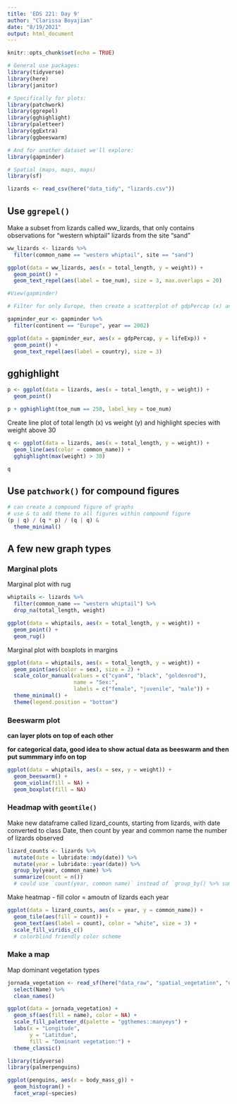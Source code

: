 ```yaml
---
title: 'EDS 221: Day 9'
author: "Clarissa Boyajian"
date: "8/19/2021"
output: html_document
---
```


```r
knitr::opts_chunk$set(echo = TRUE)

# General use packages:
library(tidyverse)
library(here)
library(janitor)

# Specifically for plots:
library(patchwork)
library(ggrepel)
library(gghighlight)
library(paletteer)
library(ggExtra)
library(ggbeeswarm)

# And for another dataset we'll explore:
library(gapminder)

# Spatial (maps, maps, maps)
library(sf)
```


```r
lizards <- read_csv(here("data_tidy", "lizards.csv"))
```

## Use `ggrepel()`

Make a subset from lizards called ww_lizards, that only contains observations for "western whiptail" lizards from the site "sand"
```r
ww_lizards <- lizards %>% 
  filter(common_name == "western whiptail", site == "sand")

ggplot(data = ww_lizards, aes(x = total_length, y = weight)) +
  geom_point() +
  geom_text_repel(aes(label = toe_num), size = 3, max.overlaps = 20)
```

```r
#View(gapminder)

# Filter for only Europe, then create a scatterplot of gdpPercap (x) and lifeExp (y), label by country name

gapminder_eur <- gapminder %>% 
  filter(continent == "Europe", year == 2002)

ggplot(data = gapminder_eur, aes(x = gdpPercap, y = lifeExp)) + 
  geom_point() +
  geom_text_repel(aes(label = country), size = 3)

```

## gghighlight
```r
p <- ggplot(data = lizards, aes(x = total_length, y = weight)) +
  geom_point()

p + gghighlight(toe_num == 250, label_key = toe_num)
```

Create line plot of total length (x) vs weight (y) and highlight species with weight above 30
```r
q <- ggplot(data = lizards, aes(x = total_length, y = weight)) +
  geom_line(aes(color = common_name)) + 
  gghighlight(max(weight) > 30)

q
```

## Use `patchwork()` for compound figures

```r
# can create a compound figure of graphs
# use & to add theme to all figures within compound figure
(p | q) / (q * p) / (q | q) &
  theme_minimal()
```

## A few new graph types

### Marginal plots

Marginal plot with rug
```r
whiptails <- lizards %>% 
  filter(common_name == "western whiptail") %>% 
  drop_na(total_length, weight)

ggplot(data = whiptails, aes(x = total_length, y = weight)) +
  geom_point() +
  geom_rug()

```

Marginal plot with boxplots in margins
```r
ggplot(data = whiptails, aes(x = total_length, y = weight)) +
  geom_point(aes(color = sex), size = 2) +
  scale_color_manual(values = c("cyan4", "black", "goldenrod"),
                     name = "Sex:",
                     labels = c("female", "juvenile", "male")) +
  theme_minimal() +
  theme(legend.position = "bottom")
```

### Beeswarm plot

**can layer plots on top of each other**

**for categorical data, good idea to show actual data as beeswarm and then put summmary info on top**
```r
ggplot(data = whiptails, aes(x = sex, y = weight)) +
  geom_beeswarm() +
  geom_violin(fill = NA) +
  geom_boxplot(fill = NA)

```

### Headmap with `geomtile()`

Make new dataframe called lizard_counts, starting from lizards, with date converted to class Date, then count by year and common name the number of lizards observed
```r
lizard_counts <- lizards %>% 
  mutate(date = lubridate::mdy(date)) %>% 
  mutate(year = lubridate::year(date)) %>% 
  group_by(year, common_name) %>% 
  summarize(count = n())
  # could use `count(year, common name)` instead of `group_by() %>% summarize(n())`
```

Make heatmap - fill color = amoutn of lizards each year
```r
ggplot(data = lizard_counts, aes(x = year, y = common_name)) +
  geom_tile(aes(fill = count)) + 
  geom_text(aes(label = count), color = "white", size = 3) +
  scale_fill_viridis_c()
  # colorblind friendly color scheme
```

### Make a map

Map dominant vegetation types

```r
jornada_vegetation <- read_sf(here("data_raw", "spatial_vegetation", "doc.kml")) %>% 
  select(Name) %>% 
  clean_names()

ggplot(data = jornada_vegetation) +
  geom_sf(aes(fill = name), color = NA) +
  scale_fill_paletteer_d(palette = "ggthemes::manyeys") +
  labs(x = "Longitude",
       y = "Latitdue",
       fill = "Dominant vegetation:") +
  theme_classic()
```

```r
library(tidyverse)
library(palmerpenguins)

ggplot(penguins, aes(x = body_mass_g)) +
  geom_histogram() +
  facet_wrap(~species)

```















